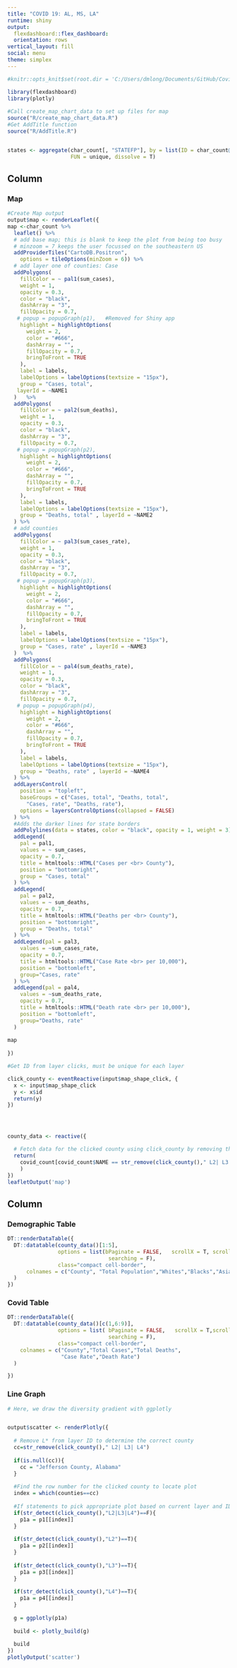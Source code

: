 ```yaml
---
title: "COVID 19: AL, MS, LA"
runtime: shiny
output: 
  flexdashboard::flex_dashboard:
  orientation: rows
vertical_layout: fill
social: menu
theme: simplex
---
```


```r
#knitr::opts_knit$set(root.dir = 'C:/Users/dmlong/Documents/GitHub/Covid19-Maps' )

library(flexdashboard)  
library(plotly) 
    
#Call create_map_chart_data to set up files for map
source("R/create_map_chart_data.R")
#Get AddTitle function
source("R/AddTitle.R")


states <- aggregate(char_count[, "STATEFP"], by = list(ID = char_count@data$STATEFP), 
                    FUN = unique, dissolve = T)


```


Column {data-width=650}
-----------------------------------------------------------------------

### Map 

```r

#Create Map output
output$map <- renderLeaflet({
map <-char_count %>%
  leaflet() %>%
  # add base map; this is blank to keep the plot from being too busy
  # minzoom = 7 keeps the user focussed on the southeastern US
  addProviderTiles("CartoDB.Positron", 
    options = tileOptions(minZoom = 6)) %>%
  # add layer one of counties: Case
  addPolygons(
    fillColor = ~ pal1(sum_cases),
    weight = 1,
    opacity = 0.3,
    color = "black",
    dashArray = "3",
    fillOpacity = 0.7,
   # popup = popupGraph(p1),   #Removed for Shiny app
    highlight = highlightOptions(
      weight = 2,
      color = "#666",
      dashArray = "",
      fillOpacity = 0.7,
      bringToFront = TRUE
    ),
    label = labels,
    labelOptions = labelOptions(textsize = "15px"),
    group = "Cases, total",
   layerId = ~NAME1
  )   %>%
  addPolygons(
    fillColor = ~ pal2(sum_deaths),
    weight = 1,
    opacity = 0.3,
    color = "black",
    dashArray = "3",
    fillOpacity = 0.7,
   # popup = popupGraph(p2),
    highlight = highlightOptions(
      weight = 2,
      color = "#666",
      dashArray = "",
      fillOpacity = 0.7,
      bringToFront = TRUE
    ),
    label = labels,
    labelOptions = labelOptions(textsize = "15px"),
    group = "Deaths, total" , layerId = ~NAME2
  ) %>%
  # add counties
  addPolygons(
    fillColor = ~ pal3(sum_cases_rate),
    weight = 1,
    opacity = 0.3,
    color = "black",
    dashArray = "3",
    fillOpacity = 0.7,
   # popup = popupGraph(p3),
    highlight = highlightOptions(
      weight = 2,
      color = "#666",
      dashArray = "",
      fillOpacity = 0.7,
      bringToFront = TRUE
    ),
    label = labels,
    labelOptions = labelOptions(textsize = "15px"),
    group = "Cases, rate" , layerId = ~NAME3
  )  %>%
  addPolygons(
    fillColor = ~ pal4(sum_deaths_rate),
    weight = 1,
    opacity = 0.3,
    color = "black",
    dashArray = "3",
    fillOpacity = 0.7,
   # popup = popupGraph(p4),
    highlight = highlightOptions(
      weight = 2,
      color = "#666",
      dashArray = "",
      fillOpacity = 0.7,
      bringToFront = TRUE
    ),
    label = labels,
    labelOptions = labelOptions(textsize = "15px"),
    group = "Deaths, rate" , layerId = ~NAME4
  ) %>% 
  addLayersControl(
    position = "topleft",
    baseGroups = c("Cases, total", "Deaths, total", 
      "Cases, rate", "Deaths, rate"),
    options = layersControlOptions(collapsed = FALSE)
  ) %>% 
  #Adds the darker lines for state borders
  addPolylines(data = states, color = "black", opacity = 1, weight = 3) %>%
  addLegend(
    pal = pal1,
    values = ~ sum_cases,
    opacity = 0.7,
    title = htmltools::HTML("Cases per <br> County"),
    position = "bottomright",
    group = "Cases, total"
  ) %>%
  addLegend(
    pal = pal2,
    values = ~ sum_deaths,
    opacity = 0.7,
    title = htmltools::HTML("Deaths per <br> County"),
    position = "bottomright",
    group = "Deaths, total"
  ) %>%
  addLegend(pal = pal3,
    values = ~sum_cases_rate,
    opacity = 0.7,
    title = htmltools::HTML("Case Rate <br> per 10,000"),
    position = "bottomleft",
    group="Cases, rate"
  ) %>% 
  addLegend(pal = pal4,
    values = ~sum_deaths_rate,
    opacity = 0.7,
    title = htmltools::HTML("Death rate <br> per 10,000"),
    position = "bottomleft",
    group="Deaths, rate"
  ) 
  
map
  
})  

#Get ID from layer clicks, must be unique for each layer

click_county <- eventReactive(input$map_shape_click, {
  x <- input$map_shape_click
  y <- x$id
  return(y)
})




county_data <- reactive({

  # Fetch data for the clicked county using click_county by removing the L* from the   # string which was added to create uniqueness
  return(
    covid_count[covid_count$NAME == str_remove(click_county()," L2| L3| L4"),] %>% select(NAME,pop,white,black,asian,sum_cases,sum_deaths,sum_cases_rate,sum_deaths_rate)
    )
})
leafletOutput('map')  


```

Column {data-width=350}
-----------------------------------------------------------------------

### Demographic Table {data-height=250}

```r


DT::renderDataTable({
  DT::datatable(county_data()[1:5], 
                options = list(bPaginate = FALSE,   scrollX = T, scrollY=T,
                                searching = F),
                class="compact cell-border",
      colnames = c("County", "Total Population","Whites","Blacks","Asians")
  )
})


```

### Covid Table {data-height=250}

```r


DT::renderDataTable({
  DT::datatable(county_data()[c(1,6:9)], 
                options = list( bPaginate = FALSE,   scrollX = T,scrollY=T,
                                searching = F),
                class="compact cell-border",
    colnames = c("County","Total Cases","Total Deaths",
                 "Case Rate","Death Rate")
  )

})


```

### Line Graph {data-height=500}

```r
# Here, we draw the diversity gradient with ggplotly


output$scatter <- renderPlotly({
  
  # Remove L* from layer ID to determine the correct county
  cc=str_remove(click_county()," L2| L3| L4")
  
  if(is.null(cc)){
    cc = "Jefferson County, Alabama"
  }
  
  #Find the row number for the clicked county to locate plot
  index = which(counties==cc)
  
  #If statements to pick appropriate plot based on current layer and ID
  if(str_detect(click_county(),"L2|L3|L4")==F){
    p1a = p1[[index]]
  }
  
  if(str_detect(click_county(),"L2")==T){
    p1a = p2[[index]]
  }
  
  if(str_detect(click_county(),"L3")==T){
    p1a = p3[[index]]
  }
  
  if(str_detect(click_county(),"L4")==T){
    p1a = p4[[index]]
  }
  
  g = ggplotly(p1a)
  
  build <- plotly_build(g)
  
  build
})
plotlyOutput('scatter')

```

